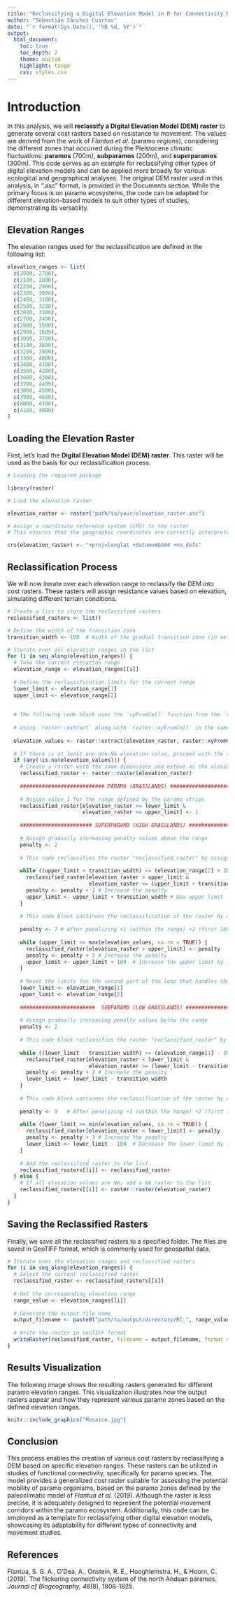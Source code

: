 ```yaml
---
title: "Reclassifying a Digital Elevation Model in R for Connectivity Modeling: A Páramo Example Based on Paleoclimatic Data"
author: "Sebastián Sánchez Cuartas"
date: "`r format(Sys.Date(), '%B %d, %Y')`"
output: 
  html_document:
    toc: true
    toc_depth: 2
    theme: united
    highlight: tango
    css: styles.css
---
```


# **Introduction**

In this analysis, we will **reclassify a Digital Elevation Model (DEM) raster** to generate several cost rasters based on resistance to movement. The values are derived from the work of *Flantua et al.* (paramo regions), considering the different zones that occurred during the Pleistocene climatic fluctuations: **paramos** (700m), **subparamos** (200m), and **superparamos** (300m). This code serves as an example for reclassifying other types of digital elevation models and can be applied more broadly for various ecological and geographical analyses. The original DEM raster used in this analysis, in ".asc" format, is provided in the Documents section. While the primary focus is on paramo ecosystems, the code can be adapted for different elevation-based models to suit other types of studies, demonstrating its versatility.

## **Elevation Ranges**

The elevation ranges used for the reclassification are defined in the following list:

```r
elevation_ranges <- list(
  c(2000, 2700),
  c(2100, 2800),
  c(2200, 2900),
  c(2300, 3000),
  c(2400, 3100),
  c(2500, 3200),
  c(2600, 3300),
  c(2700, 3400),
  c(2800, 3500),
  c(2900, 3600),
  c(3000, 3700),
  c(3100, 3800),
  c(3200, 3900),
  c(3300, 4000),
  c(3400, 4100),
  c(3500, 4200),
  c(3600, 4300),
  c(3700, 4400),
  c(3800, 4500),
  c(3900, 4600),
  c(4000, 4700),
  c(4100, 4800)
)

```

## **Loading the Elevation Raster**

First, let's load the **Digital Elevation Model (DEM) raster**. This raster will be used as the basis for our reclassification process.

```r

# Loading the required package

library(raster)

# Load the elevation raster

elevation_raster <- raster("path/to/your/elevation_raster.asc")

# Assign a coordinate reference system (CRS) to the raster
# This ensures that the geographic coordinates are correctly interpreted.

crs(elevation_raster) <- "+proj=longlat +datum=WGS84 +no_defs"

```

## **Reclassification Process**

We will now iterate over each elevation range to reclassify the DEM into cost rasters. These rasters will assign resistance values based on elevation, simulating different terrain conditions.

```r
# Create a list to store the reclassified rasters
reclassified_rasters <- list()

# Define the width of the transition zone
transition_width <- 100  # Width of the gradual transition zone (in meters)

# Iterate over all elevation ranges in the list
for (i in seq_along(elevation_ranges)) {
  # Take the current elevation range
  elevation_range <- elevation_ranges[[i]]
  
  # Define the reclassification limits for the current range
  lower_limit <- elevation_range[1]
  upper_limit <- elevation_range[2]
  
  
  # The following code block uses the `xyFromCell` function from the `raster` package to extract the spatial coordinates (x, y) of each cell in an elevation raster. These coordinates are stored in a matrix called `raster_coordinates`, where each row represents a cell of the raster, and the columns contain the corresponding geographic coordinates.
  
  # Using `raster::extract` along with `raster::xyFromCell` in the same line allows you to directly extract the values of all raster cells at their respective locations.
  
  elevation_values <- raster::extract(elevation_raster, raster::xyFromCell(elevation_raster, 1:ncell(elevation_raster)))
  
  # If there is at least one non-NA elevation value, proceed with the reclassification
  if (any(!is.na(elevation_values))) {
    # Create a raster with the same dimensions and extent as the elevation raster
    reclassified_raster <- raster::raster(elevation_raster)
    
    ########################### PÁRAMO (GRASSLANDS) ###############################
    
    # Assign value 1 for the range defined by the paramo strips
    reclassified_raster[elevation_raster >= lower_limit & 
                        elevation_raster <= upper_limit] <- 1
    
    ####################### SUPERPARAMO (HIGH GRASSLANDS) ######################### 
    
    # Assign gradually increasing penalty values above the range
    penalty <- 2
    
    # This code reclassifies the raster "reclassified_raster" by assigning penalty values that gradually increase as you move towards higher elevation ranges. The elevation range that is reclassified is limited to 200 meters above the original range, and a while loop is used to apply this reclassification iteratively until that limit is reached.
    
    while ((upper_limit + transition_width) <= (elevation_range[2] + 200)) {
      reclassified_raster[elevation_raster > upper_limit & 
                          elevation_raster <= (upper_limit + transition_width)] <- penalty
      penalty <- penalty + 2 # Increase the penalty
      upper_limit <- upper_limit + transition_width # New upper limit
    }
    
    # This code block continues the reclassification of the raster by assigning progressively increasing penalty values to cells with higher elevations. The process begins at 200 meters above the initial range and continues up to the maximum elevation value in the raster. As the upper limit increases by 100 meters with each iteration, the penalty also increases, starting at 7 and adding 3 at each step.
    
    penalty <- 7 # After penalizing +1 (within the range) +2 (first 100m after the upper limit) and +2 (corresponding to a value of 4 for the second 100m after the updated limit), the next pixel starts with a value of 7, as it begins to add +3 here until reaching the maximum limit of the raster.
    
    while (upper_limit <= max(elevation_values, na.rm = TRUE)) {
      reclassified_raster[elevation_raster > upper_limit] <- penalty
      penalty <- penalty + 3 # Increase the penalty
      upper_limit <- upper_limit + 100  # Increase the upper limit by 100 meters
    }
    
    # Reset the limits for the second part of the loop that handles the lower limit
    lower_limit <- elevation_range[1]
    upper_limit <- elevation_range[2]
    
    ########################  SUBPARAMO (LOW GRASSLANDS) ########################## 
    
    # Assign gradually increasing penalty values below the range
    penalty <- 2
    
    # This code block reclassifies the raster "reclassified_raster" by assigning penalty values that gradually increase as you move towards lower elevation ranges. The elevation range that is reclassified is limited to 300 meters below the original range, and a while loop is used to apply this reclassification iteratively until that limit is reached.
    
    while ((lower_limit - transition_width) >= (elevation_range[1] - 300)) {
      reclassified_raster[elevation_raster < lower_limit & 
                          elevation_raster >= (lower_limit - transition_width)] <- penalty
      penalty <- penalty + 2 # Increase the penalty
      lower_limit <- lower_limit - transition_width
    }
    
    # This code block continues the reclassification of the raster by assigning progressively increasing penalty values to cells with lower elevations. The process begins at 300 meters below the initial range and continues up to the minimum elevation value in the raster. As the lower limit decreases by 100 meters with each iteration, the penalty also increases, starting at 9 and adding 3 at each step.
    
    penalty <- 9   # After penalizing +1 (within the range) +2 (first 100m after the upper limit) and +2 (corresponding to a value of 4 for the second 100m after the updated limit) and +2 (corresponding to a value of 6 for the third 100m after the updated limit), the next pixel starts with a value of 9, as it begins to add +3 here until reaching the maximum limit of the raster.
    
    while (lower_limit >= min(elevation_values, na.rm = TRUE)) {
      reclassified_raster[elevation_raster < lower_limit] <- penalty
      penalty <- penalty + 3 # Increase the penalty
      lower_limit <- lower_limit - 100  # Decrease the lower limit by 100 meters
    }
    
    # Add the reclassified raster to the list
    reclassified_rasters[[i]] <- reclassified_raster
  } else {
    # If all elevation values are NA, add a NA raster to the list
    reclassified_rasters[[i]] <- raster::raster(elevation_raster)
  }
}

```

## **Saving the Reclassified Rasters**

Finally, we save all the reclassified rasters to a specified folder. The files are saved in GeoTIFF format, which is commonly used for geospatial data.

```r
# Iterate over the elevation ranges and reclassified rasters
for (i in seq_along(elevation_ranges)) {
  # Select the current reclassified raster
  reclassified_raster <- reclassified_rasters[[i]]
  
  # Get the corresponding elevation range
  range_value <- elevation_ranges[[i]]
  
  # Generate the output file name
  output_filename <- paste0("path/to/output/directory/RC_", range_value[1], "_", range_value[2], ".tif")
  
  # Write the raster in GeoTIFF format
  writeRaster(reclassified_raster, filename = output_filename, format = "GTiff", overwrite = TRUE)
}

```

## **Results Visualization**

The following image shows the resulting rasters generated for different paramo elevation ranges. This visualization illustrates how the output rasters appear and how they represent various paramo zones based on the defined elevation ranges.

```r
knitr::include_graphics("Mosaico.jpg")
```

## **Conclusion**

This process enables the creation of various cost rasters by reclassifying a DEM based on specific elevation ranges. These rasters can be utilized in studies of functional connectivity, specifically for paramo species. The model provides a generalized cost raster suitable for assessing the potential mobility of paramo organisms, based on the paramo zones defined by the paleoclimatic model of *Flantua et al.* (2019). Although the raster is less precise, it is adequately designed to represent the potential movement corridors within the paramo ecosystem. Additionally, this code can be employed as a template for reclassifying other digital elevation models, showcasing its adaptability for different types of connectivity and movement studies.

## **References**

Flantua, S. G. A., O'Dea, A., Onstein, R. E., Hooghiemstra, H., & Hoorn, C. (2019). The flickering connectivity system of the north Andean páramos. *Journal of Biogeography, 46*(8), 1808-1825.